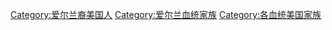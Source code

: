 [[Category:爱尔兰裔美国人|Category:爱尔兰裔美国人]]
[[Category:爱尔兰血统家族|Category:爱尔兰血统家族]]
[[Category:各血统美国家族|Category:各血统美国家族]]